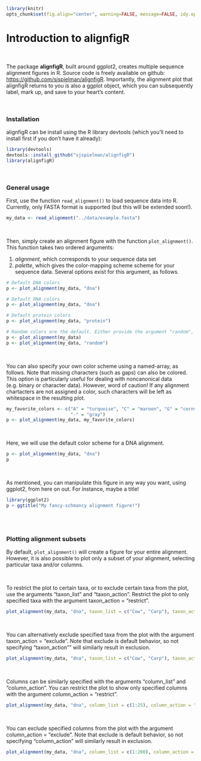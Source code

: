 ```r
library(knitr)
opts_chunk$set(fig.align="center", warning=FALSE, message=FALSE, idy.opts=list(width.cutoff=120))
```

# Introduction to alignfigR

<br>

The package **alignfigR**, built around ggplot2, creates multiple sequence alignment figures in R. Source code is freely available on github: [https://github.com/sjspielman/alignfigR](https://github.com/sjspielman/alignfigR). Importantly, the alignment plot that alignfigR returns to you is also a ggplot object, which you can subsequently label, mark up, and save to your heart's content.

<br>

### Installation

alignfigR can be install using the R library devtools (which you'll need to install first if you don't have it already):
```r
library(devtools)
devtools::install_github("sjspielman/alignfigR")
library(alignfigR)
```

<br>

### General usage

First, use the function `read_alignment()` to load sequence data into R. Currently, only FASTA format is supported (but this will be extended soon!).
```r
my_data <- read_alignment("../data/example.fasta")
```

<br>

Then, simply create an alignment figure with the function `plot_alignment()`. This function takes two ordered arguments: 

1. *alignment*, which corresponds to your sequence data set
2. *palette*, which gives the color-mapping scheme scheme for your sequence data. Several options exist for this argument, as follows.

```r
# Default DNA colors
p <- plot_alignment(my_data, "dna")

# Default RNA colors
p <- plot_alignment(my_data, "dna")

# Default protein colors
p <- plot_alignment(my_data, "protein")

# Random colors are the default. Either provide the argument "random", or simply provide nothing.
p <- plot_alignment(my_data)
p <- plot_alignment(my_data, "random")

```

<br>

You can also specify your own color scheme using a named-array, as follows. Note that missing characters (such as gaps) can also be colored. This option is particularly useful for dealing with noncanonical data (e.g. binary or character data). However, word of caution! If any alignment chartacters are not assigned a color, such characters will be left as whitespace in the resulting plot. 
```r
my_favorite_colors <- c("A" = "turquoise", "C" = "maroon", "G" = "cornsilk1", "T" = "mediumpurple1",
                        "-" = "gray")
p <- plot_alignment(my_data, my_favorite_colors)
```

<br>

Here, we will use the default color scheme for a DNA alignment.

```r
p <- plot_alignment(my_data, "dna")
p
```

<br>

As mentioned, you can manipulate this figure in any way you want, using ggplot2, from here on out. For instance, maybe a title!
```r
library(ggplot2)
p + ggtitle("My fancy-schmancy alignment figure!") 
```


<br><br>

### Plotting alignment subsets


By default, `plot_alignment()` will create a figure for your entire alignment. However, it is also possible to plot only a subset of your alignment, selecting particular taxa and/or columns. 

<br>

To restrict the plot to certain taxa, or to exclude certain taxa from the plot, use the arguments "taxon\_list" and "taxon\_action". Restrict the plot to only specified taxa with the argument taxon_action = "restrict".
```r
plot_alignment(my_data, "dna", taxon_list = c("Cow", "Carp"), taxon_action = "restrict")
```

<br>

You can alternatively exclude specified taxa from the plot with the argument taxon\_action = "exclude". Note that exclude is default behavior, so not specifying "taxon_action"" will similarly result in exclusion.

```r
plot_alignment(my_data, "dna", taxon_list = c("Cow", "Carp"), taxon_action = "exclude")
```

<br>

Columns can be similarly specified with the arguments "column\_list" and "column\_action". You can restrict the plot to show only specified columns with the argument column_action = "restrict".
```r
plot_alignment(my_data, "dna", column_list = c(1:25), column_action = "restrict")
```

<br>

You can exclude specified columns from the plot with the argument column_action = "exclude". Note that exclude is default behavior, so not specifying "column\_action" will similarly result in exclusion.
```r
plot_alignment(my_data, "dna", column_list = c(1:200), column_action = "exclude")
```







